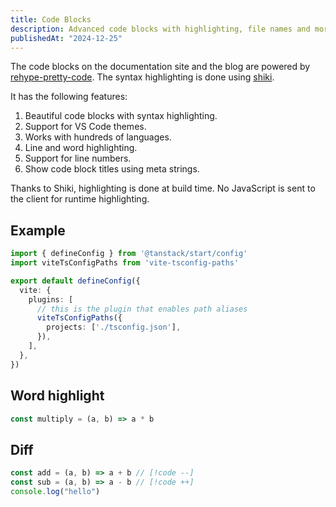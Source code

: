 ```yaml
---
title: Code Blocks
description: Advanced code blocks with highlighting, file names and more.
publishedAt: "2024-12-25"
---
```


The code blocks on the documentation site and the blog are powered by [rehype-pretty-code](https://github.com/atomiks/rehype-pretty-code). The syntax highlighting is done using [shiki](https://github.com/shikijs/shiki).

It has the following features:

1. Beautiful code blocks with syntax highlighting.
2. Support for VS Code themes.
3. Works with hundreds of languages.
4. Line and word highlighting.
5. Support for line numbers.
6. Show code block titles using meta strings.

Thanks to Shiki, highlighting is done at build time. No JavaScript is sent to the client for runtime highlighting.

## Example

```ts {2,8-10} showLineNumbers title="./app.config.ts"
import { defineConfig } from '@tanstack/start/config'
import viteTsConfigPaths from 'vite-tsconfig-paths'

export default defineConfig({
  vite: {
    plugins: [
      // this is the plugin that enables path aliases
      viteTsConfigPaths({
        projects: ['./tsconfig.json'],
      }),
    ],
  },
})
````
## Word highlight
```js /multiply/
const multiply = (a, b) => a * b
```

## Diff
```js
const add = (a, b) => a + b // [!code --]
const sub = (a, b) => a - b // [!code ++]
console.log("hello")
```
